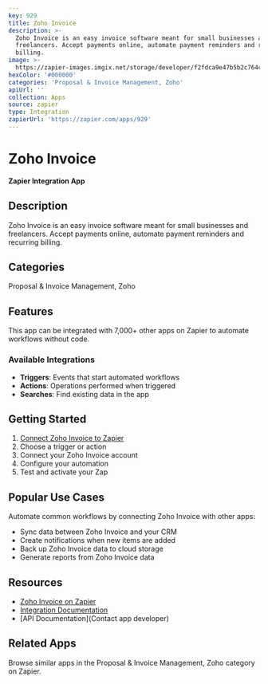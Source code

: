 ```yaml
---
key: 929
title: Zoho Invoice
description: >-
  Zoho Invoice is an easy invoice software meant for small businesses and
  freelancers. Accept payments online, automate payment reminders and recurring
  billing.
image: >-
  https://zapier-images.imgix.net/storage/developer/f2fdca9e47b5b2c764c4cbc57d3f237b.png?auto=format%2Ccompress&ixlib=python-3.0.0&q=50
hexColor: '#000000'
categories: 'Proposal & Invoice Management, Zoho'
apiUrl: ''
collection: Apps
source: zapier
type: Integration
zapierUrl: 'https://zapier.com/apps/929'
---
```

# Zoho Invoice

**Zapier Integration App**

## Description

Zoho Invoice is an easy invoice software meant for small businesses and freelancers. Accept payments online, automate payment reminders and recurring billing.

## Categories

Proposal & Invoice Management, Zoho

## Features

This app can be integrated with 7,000+ other apps on Zapier to automate workflows without code.

### Available Integrations

- **Triggers**: Events that start automated workflows
- **Actions**: Operations performed when triggered
- **Searches**: Find existing data in the app

## Getting Started

1. [Connect Zoho Invoice to Zapier](https://zapier.com/apps/929)
2. Choose a trigger or action
3. Connect your Zoho Invoice account
4. Configure your automation
5. Test and activate your Zap

## Popular Use Cases

Automate common workflows by connecting Zoho Invoice with other apps:

- Sync data between Zoho Invoice and your CRM
- Create notifications when new items are added
- Back up Zoho Invoice data to cloud storage
- Generate reports from Zoho Invoice data

## Resources

- [Zoho Invoice on Zapier](https://zapier.com/apps/929)
- [Integration Documentation](https://zapier.com/apps/929/integrations)
- [API Documentation](Contact app developer)

## Related Apps

Browse similar apps in the Proposal & Invoice Management, Zoho category on Zapier.
